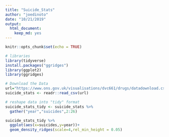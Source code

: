 ```yaml
---
title: "Suicide_Stats"
author: "joedinoto"
date: "10/21/2019"
output: 
  html_document: 
    keep_md: yes
---
```


```r
knitr::opts_chunk$set(echo = TRUE)
```

```r
# libraries 
library(tidyverse)
install.packages("ggridges")
library(ggplot2)
library(ggridges)
```


```r
# Download the Data
url="https://www.ons.gov.uk/visualisations/dvc661/drugs/datadownload.csv"
suicide_stats <- readr::read_csv(url)
```

```r
# reshape data into "tidy" format
suicide_stats_tidy <- suicide_stats %>% 
  gather("year","suicides",2:26)
```


```r
suicide_stats_tidy %>%
  ggplot(aes(x=suicides,y=year))+ 
  geom_density_ridges(scale=4,rel_min_height = 0.05)
```


